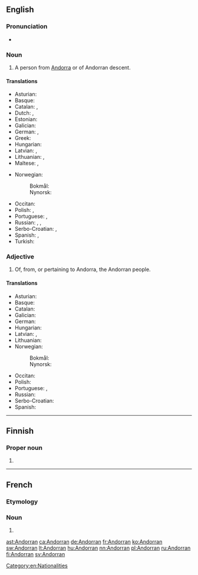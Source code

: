 {{also|andorran}}
==English==

===Pronunciation===
* {{IPA|/ænˈdɔːɹən/}}

===Noun===
{{en-noun}}

# A person from [[Andorra]] or of Andorran descent.

====Translations====
{{trans-top|person from Andorra}}
* Asturian: {{t+|ast|andorranu|m}}
* Basque: {{t+|eu|andorratar}}
* Catalan: {{t|ca|andorrà|m}}, {{t|ca|andorrana|f}}
* Dutch: {{t+|nl|Andorrees|m}}, {{t+|nl|Andorrese|f}}
* Estonian: {{t|et|andorralane}}
* Galician: {{t|gl|andorrano|m}}
* German: {{t+|de|Andorraner|m}}, {{t+|de|Andorranerin|f}}
* Greek: {{t|el|Ανδορρανός}}
* Hungarian: {{t+|hu|andorrai}}
* Latvian: {{t|lv|andorietis|m}}, {{t|lv|andoriete|f}}
* Lithuanian: {{t+|lt|andorietis|m}}, {{t+|lt|andorietė|f}}
* Maltese: {{t|mt|Andorrjan|m}}, {{t|mt|Andorrjana|f}}
{{trans-mid}}
* Norwegian:
*: Bokmål: {{t+|nb|andorraner|m}}
*: Nynorsk: {{t+|nn|andorranar|m}}
* Occitan: {{t|oc|andorran|m}}
* Polish: {{t+|pl|Andorczyk|m}}, {{t+|pl|Andorka|f}}
* Portuguese: {{t+|pt|andorrano|m}}, {{t|pt|andorrense|m}}
* Russian: {{t+|ru|андо́ррец|m|sc=Cyrl}}, {{t|ru|[[жи́тель]] [[Андорра|Андо́рры]]|m|sc=Cyrl}}, {{t|ru|[[жи́тельница]] [[Андорра|Андо́рры]]|f|sc=Cyrl}}
* Serbo-Croatian: {{t|sh|Andorac|m}}, {{t|sh|Andorka|f}}
* Spanish: {{t+|es|andorrano|m}}, {{t|es|andorrana|f}}
* Turkish: {{t+|tr|Andorralı}}
{{trans-bottom}}

===Adjective===
{{en-adj|-}}

# Of, from, or pertaining to Andorra, the Andorran people.

====Translations====
{{trans-top|pertaining to Andorra}}
* Asturian: {{t+|ast|andorranu}}
* Basque: {{t+|eu|andorratar}}
* Catalan: {{t|ca|andorrà}}
* Galician: {{t|gl|andorrano}}
* German: {{t+|de|andorranisch}}
* Hungarian: {{t+|hu|andorrai}}
* Latvian: {{t|lv|andoriešu}}, {{t|lv|Andoras}}
* Lithuanian: {{t+|lt|andorietiškas}}
* Norwegian:
*: Bokmål: {{t|nb|andorransk}}
*: Nynorsk: {{t+|nn|andorransk}}
{{trans-mid}}
* Occitan: {{t|oc|andorran}}
* Polish: {{t+|pl|andorski|m}}
* Portuguese: {{t+|pt|andorrano}}, {{t|pt|andorrense}}
* Russian: {{t|ru|андо́ррский|sc=Cyrl}}
* Serbo-Croatian: {{t|sh|andorski}}
* Spanish: {{t+|es|andorrano}}
{{trans-bottom}}

[[Category:en:Nationalities]]

----

==Finnish==

===Proper noun===
{{head|fi|proper noun form}}

# {{fi-form of|type=proper noun|case=genitive|pl=singular|Andorra}}

----

==French==

===Etymology===
{{suffix|lang=fr|Andorre|an}}

===Noun===
{{fr-noun|m|f=Andorrane}}

# {{l/en|Andorran}}

[[ast:Andorran]]
[[ca:Andorran]]
[[de:Andorran]]
[[fr:Andorran]]
[[ko:Andorran]]
[[sw:Andorran]]
[[lt:Andorran]]
[[hu:Andorran]]
[[nn:Andorran]]
[[pl:Andorran]]
[[ru:Andorran]]
[[fi:Andorran]]
[[sv:Andorran]]